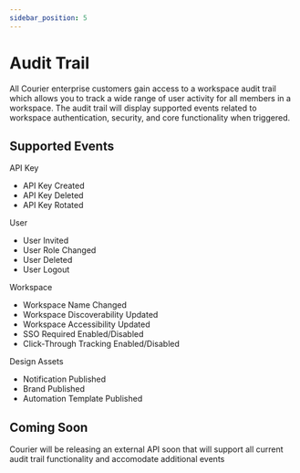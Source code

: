 ```yaml
---
sidebar_position: 5
---
```


# Audit Trail

All Courier enterprise customers gain access to a workspace audit trail which allows you to track a wide range of user activity for all members in a workspace. The audit trail will display supported events related to workspace authentication, security, and core functionality when triggered.

## Supported Events

API Key
- API Key Created
- API Key Deleted
- API Key Rotated

User
- User Invited
- User Role Changed
- User Deleted
- User Logout

Workspace
- Workspace Name Changed
- Workspace Discoverability Updated
- Workspace Accessibility Updated
- SSO Required Enabled/Disabled
- Click-Through Tracking Enabled/Disabled

Design Assets
- Notification Published
- Brand Published
- Automation Template Published

## Coming Soon

Courier will be releasing an external API soon that will support all current audit trail functionality and accomodate additional events

